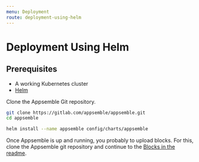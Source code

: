 ```yaml
---
menu: Deployment
route: deployment-using-helm
---
```


# Deployment Using Helm

## Prerequisites

- A working Kubernetes cluster
- [Helm](https://helm.sh)

Clone the Appsemble Git repository.

```sh
git clone https://gitlab.com/appsemble/appsemble.git
cd appsemble
```

```sh
helm install --name appsemble config/charts/appsemble
```

Once Appsemble is up and running, you probably to upload blocks. For this, clone the Appsemble git
repository and continue to the
[Blocks in the readme](https://gitlab.com/appsemble/appsemble/blob/master/README.md#blocks).

[appsemble tags page]: https://hub.docker.com/r/appsemble/appsemble/tags
